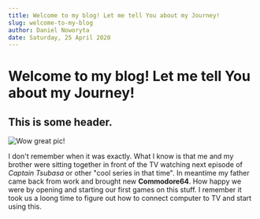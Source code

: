 ```yaml
---
title: Welcome to my blog! Let me tell You about my Journey!
slug: welcome-to-my-blog
author: Daniel Noworyta
date: Saturday, 25 April 2020
---
```


# Welcome to my blog! Let me tell You about my Journey!

## This is some header.

![Wow great pic!](https://source.unsplash.com/random/400x200 "This is a tooltip")

I don't remember when it was exactly. What I know is that me and my brother were sitting together in front of the TV watching next episode of _Captain Tsubasa_ or other "cool series in that time". In meantime my father came back from work and brought new **Commodore64**. How happy we were by opening and starting our first games on this stuff. I remember it took us a loong time to figure out how to connect computer to TV and start using this.
